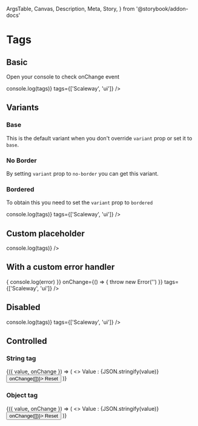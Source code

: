   ArgsTable,
  Canvas,
  Description,
  Meta,
  Story,
} from '@storybook/addon-docs'

<Meta title="Components/Tags" component={Tags} />

# Tags

## Basic

<Description>Open your console to check onChange event</Description>

<Canvas>
  <Story name="Basic">
    <Tags
      name="basic"
      onChange={tags => console.log(tags)}
      tags={['Scaleway', 'ui']}
    />
  </Story>
</Canvas>

## Variants

### Base

This is the default variant when you don't override `variant` prop or set it to `base`.

<Canvas>
  <Story name="Variant base">
    <div style={{ marginBottom: '16px' }}>
      <Tags name="base" tags={['Scaleway', 'ui']} />
    </div>
    <Tags name="base" variant="base" tags={['Scaleway', 'ui']} />
  </Story>
</Canvas>

### No Border

By setting `variant` prop to `no-border` you can get this variant.

<Canvas>
  <Story name="Variant no-border">
    <Tags name="noBorder" variant="no-border" tags={['Scaleway', 'ui']} />
  </Story>
</Canvas>

### Bordered

To obtain this you need to set the `variant` prop to `bordered`

<Canvas>
  <Story name="Variant bordered">
    <Tags
      name="bordered"
      variant="bordered"
      onChange={tags => console.log(tags)}
      tags={['Scaleway', 'ui']}
    />
  </Story>
</Canvas>

## Custom placeholder

<Canvas>
  <Story name="Placeholder">
    <Tags
      name="placeholder"
      placeholder="Please type your tags"
      onChange={tags => console.log(tags)}
    />
  </Story>
</Canvas>

## With a custom error handler

<Canvas>
  <Story name="Error handler">
    <Tags
      name="error-handler"
      onChangeError={error => {
        console.log(error)
      }}
      onChange={() => {
        throw new Error('')
      }}
      tags={['Scaleway', 'ui']}
    />
  </Story>
</Canvas>

## Disabled

<Canvas>
  <Story name="Disabled">
    <Tags
      name="disabled"
      disabled
      onChange={tags => console.log(tags)}
      tags={['Scaleway', 'ui']}
    />
  </Story>
</Canvas>

## Controlled

### String tag

<Canvas>
  <Story name="Controlled">
    <ControlValue value={['Scaleway', 'ui']}>
      {({ value, onChange }) => (
        <>
          <Tags name="controlled" onChange={onChange} tags={value} />
          <Typography my={1}>Value : {JSON.stringify(value)}</Typography>
          <Button size="small" type="button" onClick={() => onChange([])}>
            Reset
          </Button>
        </>
      )}
    </ControlValue>
  </Story>
</Canvas>

### Object tag

<Canvas>
  <Story name="Controlled object">
    <ControlValue value={[{ label: 'Scaleway' }, { label: 'ui' }]}>
      {({ value, onChange }) => (
        <>
          <Tags
            areTagsObject
            name="controlled-object"
            onChange={onChange}
            tags={value}
          />
          <Typography my={1}>Value : {JSON.stringify(value)}</Typography>
          <Button size="small" type="button" onClick={() => onChange([])}>
            Reset
          </Button>
        </>
      )}
    </ControlValue>
  </Story>
</Canvas>

<ArgsTable of={Tags} />
